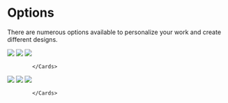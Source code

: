 

# Options

There are numerous options available to personalize your work and create different designs.



  <Cards >
              <Card title="Merge Video" image href="/common/options/merge-video">
                        <Image src={videobirlestir} />
              </Card>
              <Card title="Add Image" image href="/common/options/add-image">
                        <Image src={gorselekle} />
              </Card>
              <Card title="Add Image(T)" image href="/common/options/add-image-t">
                        <Image src={gorselekletransparan} />
              </Card>

            </Cards>


            
  <Cards >
              <Card title="Add Logo" image href="/common/options/add-logo">
                        <Image src={logoekle} />
              </Card>
              <Card title="Add Sound" image href="/common/options/add-sound">
                        <Image src={sesekle} />
              </Card>
              <Card title="Add Intro/Outro" image href="/common/options/add-intro-outro">
                        <Image src={introoutroekle} />
              </Card>

            </Cards>

